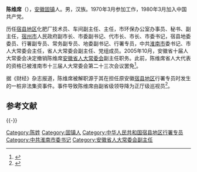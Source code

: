 '''陈维席'''（{{bd|1947年|10月||catIdx=C陈}}），[[安徽|安徽]][[固镇|固镇]]人。男，汉族。1970年3月参加工作，1980年3月加入中国共产党。

历任[[宿县地区|宿县地区]]化肥厂技术员、车间副主任、主任，市环保办公室办事员、秘书、副主任，[[宿州市|宿州市]]人民政府副市长、市委副书记、代市长、市长、市委书记，宿县地委委员、行署副专员、常务副专员、地委副书记、行署专员，中共[[淮南市|淮南市]]委书记、市人大常委会主任，省人大常委会副主任、党组成员。2005年10月，安徽省十届人大常委会决定撤销陈维席[[安徽省人大常委会|安徽省人大常委会]]副主任职务。此前，陈维席省人大代表的资格已被淮南市十三届人大常委会第二十三次会议罢免<ref>{{cite web|accessdate=2016-05-24|url=http://news.xinhuanet.com/lianzheng/2005-10/24/content_3675253.htm|title=安徽省第十届人大常委会原副主任陈维席被撤职|publisher=新华网|deadurl=yes|archiveurl=https://web.archive.org/web/20071114125541/http://news.xinhuanet.com/lianzheng/2005-10/24/content_3675253.htm|archivedate=2007-11-14}}</ref>。

据《财经》杂志报道，陈维席被解职源于其在担任原安徽[[宿县地区|宿县地区]]行署专员时发生的一桩非法集资事件。事件导致陈维席由副省级领导降为正厅级巡视员<ref>{{cite web|accessdate=2016-05-24|url=http://www.thepaper.cn/newsDetail_forward_1473534|title=安徽副省长杨振超被查，淮南连续四任市委书记均告落马|publisher=澎湃新闻|archive-date=2016-05-25|archive-url=https://web.archive.org/web/20160525065507/http://www.thepaper.cn/newsDetail_forward_1473534|dead-url=no}}</ref>。
==参考文献==
{{reflist}}

{{-}}
{{start box}}
{{s-ppo|cpc}}
{{s-before|[[]]}}
{{s-title|[[中国共产党淮南市委员会|中国共产党淮南市委员会]]书记|1996年8月－2003年4月}}
{{s-after|[[陈世礼|陈世礼]]}}
{{s-gov|prc}}
{{s-before|[[]]}}
{{s-title|[[宿县地区|宿县地区]]行政公署专员|？—1996年8月}}
{{s-after|[[徐立全|徐立全]]}}
{{end box}}

[[Category:陈姓|Category:陈姓]]
[[Category:固镇人|Category:固镇人]]
[[Category:中华人民共和国宿县地区行署专员|Category:中华人民共和国宿县地区行署专员]]
[[Category:中共淮南市委书记|Category:中共淮南市委书记]]
[[Category:安徽省人大常委会副主任|Category:安徽省人大常委会副主任]]